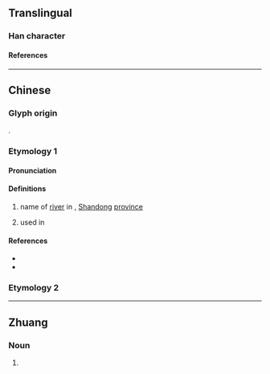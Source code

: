 {{also|游}}
{{character info}}
==Translingual==

===Han character===
{{Han char|rn=85|rad=水|as=04|sn=7|four=33114|canj=EIKU|ids=⿰氵尤}}

====References====
{{Han ref|kx=0610.090|dkj=17192|dj=1003.030|hdz=31561.040|uh=6C8B}}

----

==Chinese==

===Glyph origin===
{{Han etym}}
{{Han compound|水|尤|alt1=氵|c1=s|c2=p|t1=water|ls=psc}}.

===Etymology 1===
{{zh-forms}}

====Pronunciation====
{{zh-pron
|m=yóu
|c=jau4
|mc=y
|oc=y
|cat=pn,a
}}

====Definitions====
{{zh-hanzi}}

# {{zh-div|水}} name of [[river]] in {{w|zh:高密市|Gaomi}}, [[Shandong]] [[province]]
# used in {{zh-l|沋沋}}

====References====
* {{R:twedu|B02029}}
* {{R:yue:Hanzi}}

===Etymology 2===
{{zh-see|游|ss}}

----

==Zhuang==

===Noun===
{{za-head|noun}}

# {{za-sawndip form of|youz||oil; fat; grease}}